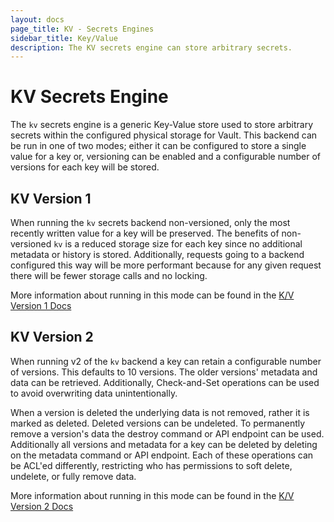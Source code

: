 ```yaml
---
layout: docs
page_title: KV - Secrets Engines
sidebar_title: Key/Value
description: The KV secrets engine can store arbitrary secrets.
---
```


# KV Secrets Engine

The `kv` secrets engine is a generic Key-Value store used to store arbitrary
secrets within the configured physical storage for Vault. This backend can be
run in one of two modes; either it can be configured to store a single value
for a key or, versioning can be enabled and a configurable number of versions 
for each key will be stored.

## KV Version 1

When running the `kv` secrets backend non-versioned, only the most recently
written value for a key will be preserved. The benefits of non-versioned `kv`
is a reduced storage size for each key since no additional metadata or history
is stored. Additionally, requests going to a backend configured this way will be
more performant because for any given request there will be fewer storage calls
and no locking.

More information about running in this mode can be found in the [K/V Version 1
Docs](/vault/docs/secrets/kv/kv-v1)

## KV Version 2

When running v2 of the `kv` backend a key can retain a configurable number of
versions. This defaults to 10 versions. The older versions' metadata and data
can be retrieved. Additionally, Check-and-Set operations can be used to avoid
overwriting data unintentionally.

When a version is deleted the underlying data is not removed, rather it is
marked as deleted. Deleted versions can be undeleted. To permanently remove a
version's data the destroy command or API endpoint can be used. Additionally all
versions and metadata for a key can be deleted by deleting on the metadata
command or API endpoint. Each of these operations can be ACL'ed differently,
restricting who has permissions to soft delete, undelete, or fully remove data.

More information about running in this mode can be found in the [K/V Version 2
Docs](/vault/docs/secrets/kv/kv-v2)
